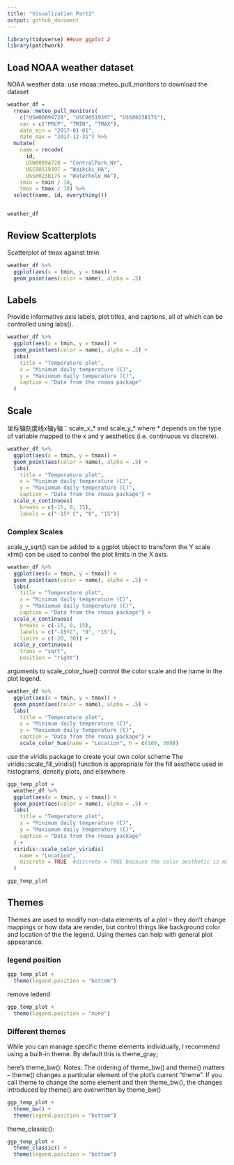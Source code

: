 ```yaml
---
title: "Visualization Part2"
output: github_document
---
```


```r
library(tidyverse) ##use ggplot 2
library(patchwork)
```

## Load NOAA weather dataset

NOAA weather data: use rnoaa::meteo_pull_monitors to download the dataset
```r
weather_df = 
  rnoaa::meteo_pull_monitors(
    c("USW00094728", "USC00519397", "USS0023B17S"),
    var = c("PRCP", "TMIN", "TMAX"), 
    date_min = "2017-01-01",
    date_max = "2017-12-31") %>%
  mutate(
    name = recode(
      id, 
      USW00094728 = "CentralPark_NY", 
      USC00519397 = "Waikiki_HA",
      USS0023B17S = "Waterhole_WA"),
    tmin = tmin / 10,
    tmax = tmax / 10) %>%
  select(name, id, everything())


weather_df
```

##  Review Scatterplots

Scatterplot of tmax against tmin

```r
weather_df %>% 
  ggplot(aes(x = tmin, y = tmax)) + 
  geom_point(aes(color = name), alpha = .5)
```

## Labels

Provide informative axis labels, plot titles, and captions, all of which can be controlled using labs().

```r
weather_df %>% 
  ggplot(aes(x = tmin, y = tmax)) + 
  geom_point(aes(color = name), alpha = .5) + 
  labs(
    title = "Temperature plot",
    x = "Minimum daily temperature (C)",
    y = "Maxiumum daily temperature (C)",
    caption = "Data from the rnoaa package"
  )
```

## Scale
坐标轴刻度线x轴y轴：scale_x_* and scale_y_* where * depends on the type of variable mapped to the x and y aesthetics (i.e. continuous vs discrete).

```r
weather_df %>% 
  ggplot(aes(x = tmin, y = tmax)) + 
  geom_point(aes(color = name), alpha = .5) + 
  labs(
    title = "Temperature plot",
    x = "Minimum daily temperature (C)",
    y = "Maxiumum daily temperature (C)",
    caption = "Data from the rnoaa package") + 
  scale_x_continuous(
    breaks = c(-15, 0, 15), 
    labels = c("-15º C", "0", "15"))
```

### Complex Scales
scale_y_sqrt() can be added to a ggplot object to transform the Y scale
xlim() can be used to control the plot limits in the X axis.


```r
weather_df %>% 
  ggplot(aes(x = tmin, y = tmax)) + 
  geom_point(aes(color = name), alpha = .5) + 
  labs(
    title = "Temperature plot",
    x = "Minimum daily temperature (C)",
    y = "Maxiumum daily temperature (C)",
    caption = "Data from the rnoaa package") + 
  scale_x_continuous(
    breaks = c(-15, 0, 15), 
    labels = c("-15ºC", "0", "15"),
    limits = c(-20, 30)) + 
  scale_y_continuous(
    trans = "sqrt", 
    position = "right")
```

arguments to scale_color_hue() control the color scale and the name in the plot legend.

```r
weather_df %>% 
  ggplot(aes(x = tmin, y = tmax)) + 
  geom_point(aes(color = name), alpha = .5) + 
  labs(
    title = "Temperature plot",
    x = "Minimum daily temperature (C)",
    y = "Maxiumum daily temperature (C)",
    caption = "Data from the rnoaa package") + 
    scale_color_hue(name = "Location", h = c(100, 300))
```

use the viridis package to create your own color scheme 
The viridis::scale_fill_viridis() function is appropriate for the fill aesthetic used in histograms, density plots, and elsewhere

```r
ggp_temp_plot = 
  weather_df %>% 
  ggplot(aes(x = tmin, y = tmax)) + 
  geom_point(aes(color = name), alpha = .5) + 
  labs(
    title = "Temperature plot",
    x = "Minimum daily temperature (C)",
    y = "Maxiumum daily temperature (C)",
    caption = "Data from the rnoaa package"
  ) + 
  viridis::scale_color_viridis(
    name = "Location", 
    discrete = TRUE  #discrete = TRUE because the color aesthetic is mapped to a discrete variable.if it is a continuous color gradient, omit this code;
  )

ggp_temp_plot

```

## Themes
Themes are used to modify non-data elements of a plot – they don’t change mappings or how data are render, but control things like background color and location of the the legend. Using themes can help with general plot appearance.

### legend position

```r
ggp_temp_plot + 
  theme(legend.position = "bottom")
```

remove ledend
```r
ggp_temp_plot + 
  theme(legend.position = "none")

```

### Different themes
While you can manage specific theme elements individually, I recommend using a built-in theme. By default this is theme_gray; 

here’s theme_bw():
Notes: The ordering of theme_bw() and theme() matters – theme() changes a particular element of the plot’s current “theme”. If you call theme to change the some element and then theme_bw(), the changes introduced by theme() are overwritten by theme_bw()
```r
ggp_temp_plot + 
  theme_bw() + 
  theme(legend.position = "bottom")
```

theme_classic():
```r
ggp_temp_plot + 
  theme_classic() + 
  theme(legend.position = "bottom")
```


